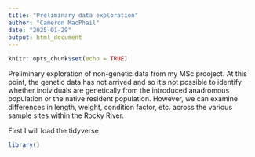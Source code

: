```yaml
---
title: "Preliminary data exploration"
author: "Cameron MacPhail"
date: "2025-01-29"
output: html_document
---
```


```r
knitr::opts_chunk$set(echo = TRUE)
```


Preliminary exploration of non-genetic data from my MSc prooject. At this point, the genetic data has not arrived and so it's not possible to identify whether individuals are genetically from the introduced anadromous population or the native resident population. However, we can examine differences in length, weight, condition factor, etc. across the various sample sites within the Rocky River.

First I will load the tidyverse
```r
library()
```

